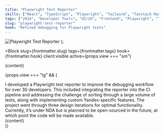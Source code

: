 ```yaml
---
title: "Playwright Test Reporter"
skills: ["React", "TypeScript", "Playwright", "Tailwind", "Tanstack Router"]
tags: ["2024", "Developer Tools", "UI/UX", "Frontend", "Playwright", "Testing"]
slug: "playwright-test-reporter"
hook: "Refined debugging for Playwright tests"
---
```




  <img src="/assets/web-2.png" alt="Playwright Test Reporter" />
);

<Block
  slug={frontmatter.slug}
  tags={frontmatter.tags}
  hook={frontmatter.hook}
  client:visible
  active={props.view === "sm"}
>
  {content}
</Block>

{props.view === "lg" && (

<div class="relative md:rounded-3xl rounded-2xl overflow-y-auto overflow-x-hidden md:p-11 p-6 flex flex-col text-neutral-400">
  <Title>{frontmatter.title}</Title>
  <TextBlock>
    I developed a Playwright test reporter to improve the debugging workflow for
    over 30 developers. This included integrating the reporter into the CI
    pipeline and addressing the challenge of sorting through a large volume of
    tests, along with implementing custom Yandex-specific features. The project
    went through three design iterations for optimal functionality. Currently,
    it’s under NDA but is planned to be open-sourced in the future, at which
    point the code will be made available.
  </TextBlock>
  <Skills
    skills={frontmatter.skills}
    highlight={"hover:text-green-500"}
    className="mb-4"
  />
  <div class="top-1/3 md:absolute w-full left-1/2 scale-110 origin-center mt-[10%]">
    {content}
  </div>
</div>
)}
